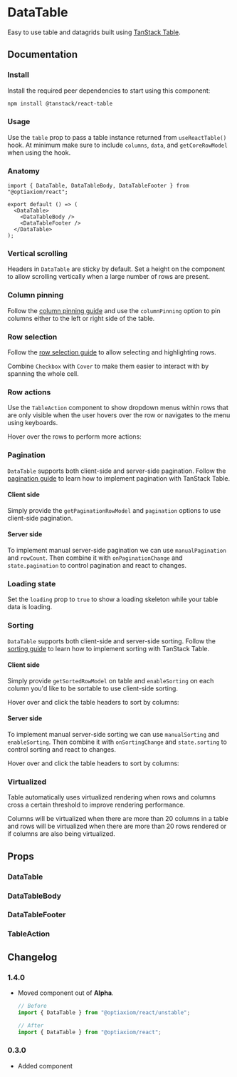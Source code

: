 
# DataTable

Easy to use table and datagrids built using [TanStack Table](https://tanstack.com/table/latest).

<Links component="data-table" />

## Documentation

### Install

Install the required peer dependencies to start using this component:

```sh npm2yarn
npm install @tanstack/react-table
```

### Usage

Use the `table` prop to pass a table instance returned from `useReactTable()` hook. At minimum make sure to include `columns`, `data`, and `getCoreRowModel` when using the hook.

<Demo component="data-table/usage" />

### Anatomy

```tsx
import { DataTable, DataTableBody, DataTableFooter } from "@optiaxiom/react";

export default () => (
  <DataTable>
    <DataTableBody />
    <DataTableFooter />
  </DataTable>
);
```

### Vertical scrolling

Headers in `DataTable` are sticky by default. Set a height on the component to allow scrolling vertically when a large number of rows are present.

<Demo component="data-table/sticky-header-usage" />

### Column pinning

Follow the [column pinning guide](https://tanstack.com/table/latest/docs/guide/column-pinning) and use the `columnPinning` option to pin columns either to the left or right side of the table.

<Demo component="data-table/sticky-column-usage" />

### Row selection

Follow the [row selection guide](https://tanstack.com/table/latest/docs/guide/row-selection) to allow selecting and highlighting rows.

Combine `Checkbox` with `Cover` to make them easier to interact with by spanning the whole cell.

<Demo component="data-table/row-selection-usage" />

### Row actions

Use the `TableAction` component to show dropdown menus within rows that are only visible when the user hovers over the row or navigates to the menu using keyboards.

<Alert intent="warning" mt="16">
  Hover over the rows to perform more actions:
</Alert>

<Demo component="data-table/row-action-usage" />

### Pagination

`DataTable` supports both client-side and server-side pagination. Follow the [pagination guide](https://tanstack.com/table/latest/docs/guide/pagination) to learn how to implement pagination with TanStack Table.

#### Client side

Simply provide the `getPaginationRowModel` and `pagination` options to use client-side pagination.

<Demo component="data-table/pagination-client-usage" />

#### Server side

To implement manual server-side pagination we can use `manualPagination` and `rowCount`. Then combine it with `onPaginationChange` and `state.pagination` to control pagination and react to changes.

<Demo component="data-table/pagination-server-usage" />

### Loading state

Set the `loading` prop to `true` to show a loading skeleton while your table data is loading.

<Demo component="data-table/loading-usage" />

### Sorting

`DataTable` supports both client-side and server-side sorting. Follow the [sorting guide](https://tanstack.com/table/latest/docs/guide/sorting) to learn how to implement sorting with TanStack Table.

#### Client side

Simply provide `getSortedRowModel` on table and `enableSorting` on each column you'd like to be sortable to use client-side sorting.

<Alert intent="warning" mt="16">
  Hover over and click the table headers to sort by columns:
</Alert>

<Demo component="data-table/sorting-client-usage" />

#### Server side

To implement manual server-side sorting we can use `manualSorting` and `enableSorting`. Then combine it with `onSortingChange` and `state.sorting` to control sorting and react to changes.

<Alert intent="warning" mt="16">
  Hover over and click the table headers to sort by columns:
</Alert>

<Demo component="data-table/sorting-server-usage" />

### Virtualized

Table automatically uses virtualized rendering when rows and columns cross a certain threshold to improve rendering performance.

Columns will be virtualized when there are more than 20 columns in a table and rows will be virtualized when there are more than 20 rows rendered or if columns are also being virtualized.

<Demo component="data-table/virtualized-usage" />

## Props

### DataTable

<PropsTable component="DataTable" />

### DataTableBody

<PropsTable component="DataTableBody" />

### DataTableFooter

<PropsTable component="DataTableFooter" />

### TableAction

<PropsTable component="TableAction" />

## Changelog

### 1.4.0

- Moved component out of **Alpha**.

  ```jsx
  // Before
  import { DataTable } from "@optiaxiom/react/unstable";

  // After
  import { DataTable } from "@optiaxiom/react";
  ```

### 0.3.0

- Added component
